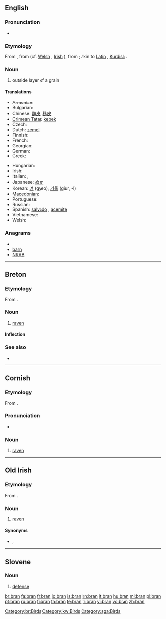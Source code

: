 {{also|brân}}
==English==
{{wikipedia}}

===Pronunciation===
* {{rhymes|æn}}

===Etymology===
From {{etyl|fro}} {{term|bren||bran, filth|lang=fro}}, from {{etyl|xtg}} {{term|brennos||rotten|lang=xtg}} (cf. [[Welsh]] {{term|braen||stench|lang=cy}}, [[Irish]] {{term|bréan||rancid|lang=ga}}), from {{proto|Celtic|braknos}}; akin to [[Latin]] {{term|marcidus||rotten|lang=la}}, [[Kurdish]] {{term|merk||poison|lang=ku}}.

===Noun===
{{en-noun|-}}

# outside layer of a grain

====Translations====
{{trans-top|outside layer of a grain}}
* Armenian: {{t-|hy|թեփ|tr=t’ep’}}
* Bulgarian: {{t|bg|трици|p}}
* Chinese: [[麩皮]], [[麸皮]]
* [[Crimean Tatar]]: [[kebek]]
* Czech: {{t-|cs|otruby|f|p}}
* Dutch: [[zemel]] {{m}}
* Finnish: {{t+|fi|lese}}
* French: {{t+|fr|son|m}}
* Georgian: {{tø|ka|ქატო|tr=kʻato|sc=Geor}}
* German: {{t+|de|Kleie|f}}
* Greek: {{t+|el|πίτουρο|n}}
{{trans-mid}}
* Hungarian: {{t+|hu|korpa}}
* Irish: {{t|ga|bran|m}}
* Italian: {{t+|it|crusca|f}}, {{t-|it|semola|f}}
* Japanese: [[ぬか]]
* Korean: [[겨]] (gyeo), [[기울]] (giur, -l)
* [[Macedonian]]: {{t|mk|трица|f|tr=tríca}}
* Portuguese: {{t+|pt|farelo|m}}
* Russian: {{t+|ru|отруби|f|p|tr=ótrubi}}
* Spanish: [[salvado]] {{m}}, [[acemite]] {{italbrac|archaic}}
* Vietnamese: {{t+|vi|cám|xs=Vietnamese}}
* Welsh: {{t|cy|eisin|p|xs=Welsh}}
{{trans-bottom}}

===Anagrams===
* {{alphagram|abnr}}
* [[barn#English|barn]]
* [[NRAB#English|NRAB]]

----

==Breton==

===Etymology===
From {{proto|Celtic|brano-|raven|lang=br}}.

===Noun===
{{infl|br|noun|g=m}}

# [[raven]]

====Inflection====
{{br-noun-mutation|b|ran|rini|g=m}}

===See also===
* {{l|br|frav}}

[[Category:br:Birds]]

----

==Cornish==

===Etymology===
From {{proto|Celtic|brano-|raven|lang=kw}}.

===Pronunciation===
* {{IPA|[bɹæːn]|lang=kw}}

===Noun===
{{infl|kw|noun|g=m}}

# [[raven]]

[[Category:kw:Birds]]

----

==Old Irish==

===Etymology===
From {{proto|Celtic|brano-|raven|lang=sga}}.

===Noun===
{{infl|sga|noun|g=m}}

# [[raven]]

====Synonyms====
* {{l|sga|fiach}}, {{l|sga|trogan}}

[[Category:sga:Birds]]

----

==Slovene==

===Noun===
{{infl|slv|noun|g=f}}

# [[defense]]

[[br:bran]]
[[fa:bran]]
[[fr:bran]]
[[io:bran]]
[[is:bran]]
[[kn:bran]]
[[lt:bran]]
[[hu:bran]]
[[ml:bran]]
[[pl:bran]]
[[pt:bran]]
[[ru:bran]]
[[fi:bran]]
[[ta:bran]]
[[te:bran]]
[[tr:bran]]
[[vi:bran]]
[[vo:bran]]
[[zh:bran]]